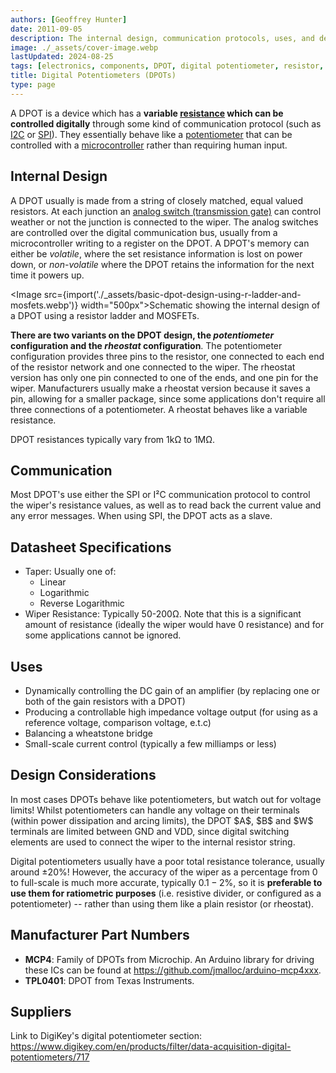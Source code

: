 ```yaml
---
authors: [Geoffrey Hunter]
date: 2011-09-05
description: The internal design, communication protocols, uses, and design considerations of digital potentiometers (DPOTs).
image: ./_assets/cover-image.webp
lastUpdated: 2024-08-25
tags: [electronics, components, DPOT, digital potentiometer, resistor, resistance, rheostat, communication, I2C, SPI, potentiometer, wiper, microcontroller]
title: Digital Potentiometers (DPOTs)
type: page
---
```


A DPOT is a device which has a **variable [resistance](/electronics/components/resistors/) which can be controlled digitally** through some kind of communication protocol (such as [I2C](/electronics/communication-protocols/i2c-communication-protocol) or [SPI](/electronics/communication-protocols/spi-communication-protocol)). They essentially behave like a [potentiometer](/electronics/components/potentiometers-and-rheostats/) that can be controlled with a [microcontroller](/programming/microcontrollers/) rather than requiring human input.

## Internal Design

A DPOT usually is made from a string of closely matched, equal valued resistors. At each junction an [analog switch (transmission gate)](/electronics/components/analogue-switches-transmission-gates/) can control weather or not the junction is connected to the wiper. The analog switches are controlled over the digital communication bus, usually from a microcontroller writing to a register on the DPOT. A DPOT's memory can either be _volatile_, where the set resistance information is lost on power down, or _non-volatile_ where the DPOT retains the information for the next time it powers up.

<Image src={import('./_assets/basic-dpot-design-using-r-ladder-and-mosfets.webp')} width="500px">Schematic showing the internal design of a DPOT using a resistor ladder and MOSFETs.</Image>

**There are two variants on the DPOT design, the _potentiometer_ configuration and the _rheostat_ configuration**. The potentiometer configuration provides three pins to the resistor, one connected to each end of the resistor network and one connected to the wiper. The rheostat version has only one pin connected to one of the ends, and one pin for the wiper. Manufacturers usually make a rheostat version because it saves a pin, allowing for a smaller package, since some applications don't require all three connections of a potentiometer. A rheostat behaves like a variable resistance.

DPOT resistances typically vary from 1kΩ to 1MΩ.

## Communication

Most DPOT's use either the SPI or I²C communication protocol to control the wiper's resistance values, as well as to read back the current value and any error messages. When using SPI, the DPOT acts as a slave.

## Datasheet Specifications

* Taper: Usually one of:
  * Linear
  * Logarithmic
  * Reverse Logarithmic
* Wiper Resistance: Typically 50-200Ω. Note that this is a significant amount of resistance (ideally the wiper would have 0 resistance) and for some applications cannot be ignored. 

## Uses

* Dynamically controlling the DC gain of an amplifier (by replacing one or both of the gain resistors with a DPOT)
* Producing a controllable high impedance voltage output (for using as a reference voltage, comparison voltage, e.t.c)
* Balancing a wheatstone bridge
* Small-scale current control (typically a few milliamps or less)

## Design Considerations

<Aside type="caution">
In most cases DPOTs behave like potentiometers, but watch out for voltage limits! Whilst potentiometers can handle any voltage on their terminals (within power dissipation and arcing limits), the DPOT $A$, $B$ and $W$ terminals are limited between GND and VDD, since digital switching elements are used to connect the wiper to the internal resistor string.
</Aside>

Digital potentiometers usually have a poor total resistance tolerance, usually around $\pm 20\%$! However, the accuracy of the wiper as a percentage from 0 to full-scale is much more accurate, typically $0.1-2\%$, so it is **preferable to use them for ratiometric purposes** (i.e. resistive divider, or configured as a potentiometer) -- rather than using them like a plain resistor (or rheostat).

## Manufacturer Part Numbers

* **MCP4**: Family of DPOTs from Microchip. An Arduino library for driving these ICs can be found at https://github.com/jmalloc/arduino-mcp4xxx.
* **TPL0401**: DPOT from Texas Instruments.

## Suppliers

Link to DigiKey's digital potentiometer section: https://www.digikey.com/en/products/filter/data-acquisition-digital-potentiometers/717